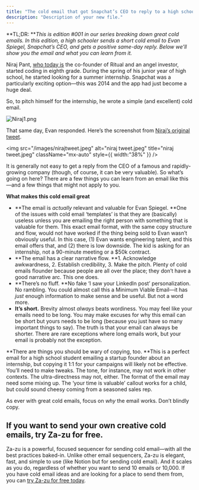 ```yaml
---
title: "The cold email that got Snapchat’s CEO to reply to a high school programmer"
description: "Description of your new file."
---
```


\*\*TL;DR: \*\*_This is edition #001 in our series breaking down great cold emails. In this edition, a high schooler sends a short cold email to Evan Spiegel, Snapchat’s CEO, and gets a positive same-day reply. Below we’ll show you the email and what you can learn from it._

Niraj Pant, [<u>who today is</u>](https://niraj.io/) the co-founder of Ritual and an angel investor, started coding in eighth grade. During the spring of his junior year of high school, he started looking for a summer internship. Snapchat was a particularly exciting option—this was 2014 and the app had just become a huge deal.

So, to pitch himself for the internship, he wrote a simple (and excellent) cold email.

<img
  src="/images/Niraj1.png"
  alt="Niraj1.png"
  title="Niraj1.png"
  className="mx-auto"
/>

That same day, Evan responded. Here’s the screenshot from [<u>Niraj’s original tweet</u>](https://x.com/niraj/status/1209553717034401793?lang=en).

<img
  src="/images/nirajtweet.jpeg"
  alt="niraj tweet.jpeg"
  title="niraj tweet.jpeg"
  className="mx-auto"
  style={{ width:"38%" }}
/>

It is generally not easy to get a reply from the CEO of a famous and rapidly-growing company (though, of course, it can be very valuable). So what’s going on here? There are a few things you can learn from an email like this—and a few things that might not apply to you.

**What makes this cold email great**

- \*\*The email is _actually_ relevant and valuable for Evan Spiegel. \*\*One of the issues with cold email ‘templates’ is that they are (basically) useless unless you are emailing the right person with something that is valuable for them. This exact email format, with the same copy structure and flow, would not have worked if the thing being sold to Evan wasn’t obviously useful. In this case, (1) Evan wants engineering talent, and this email offers that, and (2) there is low downside. The kid is asking for an internship, not a 90-minute meeting or a \$50k contract.
- \*\*The email has a clear narrative flow. \*\*1. Acknowledge awkwardness, 2. Establish credibility, 3. Make the pitch. Plenty of cold emails flounder because people are all over the place; they don’t have a good narrative arc. This one does.
- \*\*There’s no fluff. \*\*No fake ‘I saw your LinkedIn post’ personalization. No rambling. You could almost call this a Minimum Viable Email—it has _just_ enough information to make sense and be useful. But not a word more.
- **It’s short.** Brevity almost _always_ beats wordiness. You may feel like your emails need to be long. You may make excuses for why this email can be short but yours needs to be long (because you just have so many important things to say). The truth is that your email can always be shorter. There are rare exceptions where long emails work, but your email is probably not the exception.

\*\*There are things you should be wary of copying, too. \*\*This is a perfect email for a high school student emailing a startup founder about an internship, but copying it 1:1 for your campaigns will likely not be effective. You’ll need to make tweaks. The tone, for instance, may not work in other contexts. The ultra-directness may not, either. The format of the email may need some mixing up. The ‘your time is valuable’ callout works for a child, but could sound cheesy coming from a seasoned sales rep.

As ever with great cold emails, focus on _why_ the email works. Don’t blindly copy.

## If you want to send your own creative cold emails, try Za-zu for free.

Za-zu is a powerful, focused sequencer for sending cold email—with all the best practices baked-in. Unlike other email sequencers, Za-zu is elegant, fast, and simple to use (like Notion but for sending cold email). And it scales as you do, regardless of whether you want to send 10 emails or 10,000. If you have cold email ideas and are looking for a place to send them from, you can [<u>try Za-zu for free today</u>](https://www.za-zu.com/). 